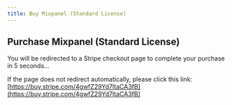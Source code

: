 ```yaml
---
title: Buy Mixpanel (Standard License)
---
```



<Head>
  <meta httpEquiv="refresh" content="5; url='https://buy.stripe.com/4gwfZ29Yd7ltaCA3fB'" />
</Head>

## Purchase Mixpanel (Standard License)

You will be redirected to a Stripe checkout page to complete your purchase in 5 seconds…

If the page does not redirect automatically, please click this link: [https://buy.stripe.com/4gwfZ29Yd7ltaCA3fB](https://buy.stripe.com/4gwfZ29Yd7ltaCA3fB)
